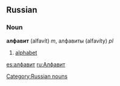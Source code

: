==Russian==
===Noun===
'''алфавит''' (alfavít) ''m'', алфавиты (alfavíty) ''pl''

#[[alphabet]]

[[Category:Russian nouns]]
[[es:алфавит]]
[[ru:Алфавит]]